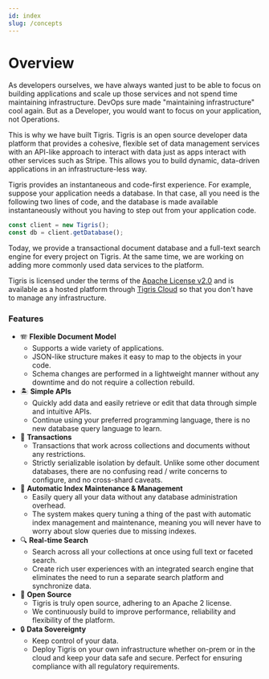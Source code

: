 ```yaml
---
id: index
slug: /concepts
---
```



# Overview

As developers ourselves, we have always wanted just to be able to focus on
building applications and scale up those services and not spend time maintaining
infrastructure. DevOps sure made "maintaining infrastructure" cool again. But
as a Developer, you would want to focus on your application, not Operations.

This is why we have built Tigris. Tigris is an open source developer data
platform that provides a cohesive, flexible set of data management services with
an API-like approach to interact with data just as apps interact with other
services such as Stripe. This allows you to build dynamic, data-driven applications
in an infrastructure-less way.

Tigris provides an instantaneous and code-first experience. For example,
suppose your application needs a database. In that case, all you need is the
following two lines of code, and the database is made available instantaneously
without you having to step out from your application code.

```ts
const client = new Tigris();
const db = client.getDatabase();
```

Today, we provide a transactional document database and a full-text search
engine for every project on Tigris. At the same time, we are working on adding
more commonly used data services to the platform.

Tigris is licensed under the terms of the
[Apache License v2.0](http://www.apache.org/licenses/LICENSE-2.0) and is
available as a hosted platform through <a href={tigrisConfig.signupUrl}>Tigris Cloud</a>
so that you don't have to manage any infrastructure.

### Features

- 🪗 **Flexible Document Model**
  - Supports a wide variety of applications.
  - JSON-like structure makes it easy to map to the objects in your code.
  - Schema changes are performed in a lightweight manner without any
    downtime and do not require a collection rebuild.
- 🏝 **Simple APIs**
  - Quickly add data and easily retrieve or edit that data through simple
    and intuitive APIs.
  - Continue using your preferred programming language, there is no new
    database query language to learn.
- 🏦 **Transactions**
  - Transactions that work across collections and documents without any
    restrictions.
  - Strictly serializable isolation by default. Unlike some
    other document databases, there are no confusing read / write concerns to
    configure, and no cross-shard caveats.
- 🤖 **Automatic Index Maintenance & Management**
  - Easily query all your data without any database administration overhead.
  - The system makes query tuning a thing of the past with automatic index
    management and maintenance, meaning you will never have to worry about
    slow queries due to missing indexes.
- 🔍 **Real-time Search**
  - Search across all your collections at once using full text or faceted
    search.
  - Create rich user experiences with an integrated search engine
    that eliminates the need to run a separate search platform and
    synchronize data.
- 💚 **Open Source**
  - Tigris is truly open source, adhering to an Apache 2 license.
  - We continuously build to improve performance, reliability and
    flexibility of the platform.
- 🔒 **Data Sovereignty**
  - Keep control of your data.
  - Deploy Tigris on your own infrastructure whether on-prem or in the cloud
    and keep your data safe and secure. Perfect for ensuring compliance with
    all regulatory requirements.
